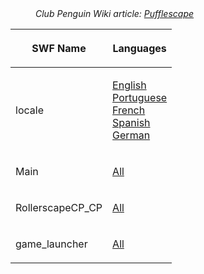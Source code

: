 :''Club Penguin Wiki article: [[clubpenguinwiki:Pufflescape|Pufflescape]]''

<center>
{|class="wikitable" border="1"
!SWF Name
!Languages
|-
|locale||[[Media:GamesPufflescapeLangENLocale.swf|English]]<br>[[Media:GamesPufflescapeLangPTLocale.swf|Portuguese]]<br>[[Media:GamesPufflescapeLangFRLocale.swf|French]]<br>[[Media:GamesPufflescapeLangESLocale.swf|Spanish]]<br>[[Media:GamesPufflescapeLangDELocale.swf|German]]
|-
|Main||[[Media:GamesPufflescapeMain.swf|All]]
|-
|RollerscapeCP_CP||[[Media:GamesPufflescapeRollerscapeCP_CP.swf|All]]
|-
|game_launcher||[[Media:ClientGame_launcher.swf|All]]
|}
</center>